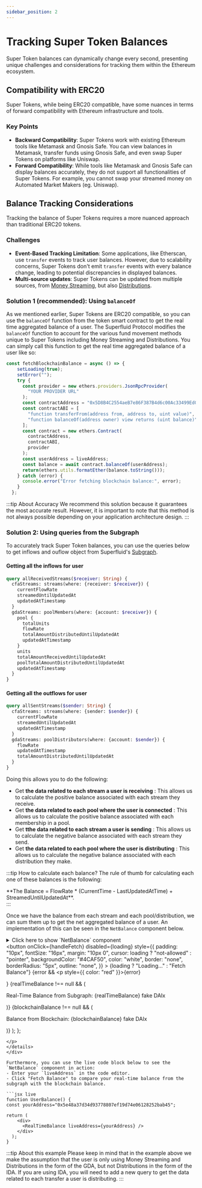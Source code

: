 ```yaml
---
sidebar_position: 2
---
```


# Tracking Super Token Balances

Super Token balances can dynamically change every second, presenting unique challenges and considerations for tracking them within the Ethereum ecosystem.

## Compatibility with ERC20

Super Tokens, while being ERC20 compatible, have some nuances in terms of forward compatibility with Ethereum infrastructure and tools.

### Key Points

- **Backward Compatibility**: Super Tokens work with existing Ethereum tools like Metamask and Gnosis Safe. You can view balances in Metamask, transfer funds using Gnosis Safe, and even swap Super Tokens on platforms like Uniswap.
- **Forward Compatibility**: While tools like Metamask and Gnosis Safe can display balances accurately, they do not support all functionalities of Super Tokens. For example, you cannot swap your streamed money on Automated Market Makers (eg. Uniswap).

## Balance Tracking Considerations

Tracking the balance of Super Tokens requires a more nuanced approach than traditional ERC20 tokens.

### Challenges

- **Event-Based Tracking Limitation**: Some applications, like Etherscan, use `transfer` events to track user balances. However, due to scalability concerns, Super Tokens don't emit `transfer` events with every balance change, leading to potential discrepancies in displayed balances.
- **Multi-source updates**: Super Tokens can be updated from multiple sources, from [Money Streaming](/docs/protocol/money-streaming/overview.mdx), but also [Distributions](/docs/protocol/distributions/overview.mdx).

### Solution 1 (recommended): Using `balanceOf`

As we mentioned earlier, Super Tokens are ERC20 compatible, so you can use the `balanceOf` function from the token smart contract to get the real time aggregated balance of a user.
The Superfluid Protocol modifies the `balanceOf` function to account for the various fund movement methods unique to Super Tokens including Money Streaming and Distributions.
You can simply call this function to get the real time aggregated balance of a user like so:

```jsx
const fetchBlockchainBalance = async () => {
    setLoading(true);
    setError("");
    try {
      const provider = new ethers.providers.JsonRpcProvider(
        "YOUR PROVIDER URL"
      );
      const contractAddress = "0x5D8B4C2554aeB7e86F387B4d6c00Ac33499Ed01f"; //fake DAIx contract address on Mumbai
      const contractABI = [
        "function transferFrom(address from, address to, uint value)",
        "function balanceOf(address owner) view returns (uint balance)",
      ];
      const contract = new ethers.Contract(
        contractAddress,
        contractABI,
        provider
      );
      const userAddress = liveAddress;
      const balance = await contract.balanceOf(userAddress);
      return(ethers.utils.formatEther(balance.toString()));
    } catch (error) {
      console.error("Error fetching blockchain balance:", error);
    }
  };
```

:::tip About Accuracy
We recommend this solution because it guarantees the most accurate result. However, it is important to note that this method is not always possible depending on your application architecture design.
:::

### Solution 2: Using queries from the Subgraph

To accurately track Super Token balances, you can use the queries below to get inflows and ouflow object from Superfluid's [Subgraph](https://console.superfluid.finance/subgraph).

#### Getting all the inflows for user
```graphql
query allReceivedStreams($receiver: String) {
  cfaStreams: streams(where: {receiver: $receiver}) {
    currentFlowRate
    streamedUntilUpdatedAt
    updatedAtTimestamp
  }
  gdaStreams: poolMembers(where: {account: $receiver}) {
    pool {
      totalUnits
      flowRate
      totalAmountDistributedUntilUpdatedAt
      updatedAtTimestamp
    }
    units
    totalAmountReceivedUntilUpdatedAt
    poolTotalAmountDistributedUntilUpdatedAt
    updatedAtTimestamp
  }
}
```
#### Getting all the outflows for user
```graphql
query allSentStreams($sender: String) {
  cfaStreams: streams(where: {sender: $sender}) {
    currentFlowRate
    streamedUntilUpdatedAt
    updatedAtTimestamp
  }
  gdaStreams: poolDistributors(where: {account: $sender}) {
    flowRate
    updatedAtTimestamp
    totalAmountDistributedUntilUpdatedAt
  }
}
```
Doing this allows you to do the following:
- Get **the data related to each stream a user is receiving** : This allows us to calculate the positive balance associated with each stream they receive.
- Get **the data related to each pool where the user is connected** : This allows us to calculate the positive balance associated with each membership in a pool.
- Get **tthe data related to each stream a user is sending** : This allows us to calculate the negative balance associated with each stream they send.
- Get **the data related to each pool where the user is distributing** : This allows us to calculate the negative balance associated with each distribution they make.

:::tip How to calculate each balance?
The rule of thumb for calculating each one of these balances is the following:

<div style={{ display: 'flex', justifyContent: 'center' }}>
    **The Balance = FlowRate * (CurrentTime - LastUpdatedAtTime) + StreamedUntilUpdatedAt**.
</div>
:::


Once we have the balance from each stream and each pool/distribution, we can sum them up to get the net aggregated balance of a user.
An implementation of this can be seen in the `NetBalance` component below.

<div>
<details>
<summary>Click here to show `NetBalance` component</summary>
<p>
```jsx
const NetBalance = ({ liveAddress }) => {
  const [realTimeBalance, setRealTimeBalance] = useState(null);
  const [blockchainBalance, setBlockchainBalance] = useState(null);
  const [loading, setLoading] = useState(false);
  const [error, setError] = useState("");

  async function fetchSubgraphBalance() {
    setLoading(true); // Assuming setLoading is a function that updates loading state
    setError(""); // Assuming setError is a function that clears any previous errors
    const endpoint = "https://polygon-mumbai.subgraph.x.superfluid.dev";
    const provider = new ethers.providers.JsonRpcProvider(
      "https://polygon-testnet.public.blastapi.io"
    );
    const currentTimestamp = (await provider.getBlock("latest")).timestamp;

    const inflowQuery = {
      query: `query allReceivedStreams($receiver: String) {
        cfaStreams: streams(where: {receiver: $receiver}) {
          currentFlowRate
          streamedUntilUpdatedAt
          updatedAtTimestamp
        }
        gdaStreams: poolMembers(where: {account: $receiver}) {
          pool {
            totalUnits
            flowRate
            totalAmountDistributedUntilUpdatedAt
            updatedAtTimestamp
          }
          units
          totalAmountReceivedUntilUpdatedAt
          poolTotalAmountDistributedUntilUpdatedAt
          updatedAtTimestamp
        }
      }`,
      variables: { receiver: liveAddress },
    };

    const outflowQuery = {
      query: `query allSentStreams($sender: String) {
        cfaStreams: streams(where: {sender: $sender}) {
          currentFlowRate
          streamedUntilUpdatedAt
          updatedAtTimestamp
        }
        gdaStreams: poolDistributors(where: {account: $sender}) {
          flowRate
          updatedAtTimestamp
          totalAmountDistributedUntilUpdatedAt
        }
      }`,
      variables: { sender: liveAddress },
    };

    try {
      const inflowResponse = await fetch(endpoint, {
        method: "POST",
        headers: { "Content-Type": "application/json" },
        body: JSON.stringify(inflowQuery),
      });

      const outflowResponse = await fetch(endpoint, {
        method: "POST",
        headers: { "Content-Type": "application/json" },
        body: JSON.stringify(outflowQuery),
      });

      const inflowData = await inflowResponse.json();
      const outflowData = await outflowResponse.json();

      let netBalance = 0;

      // Calculate inflow balance
      inflowData.data.cfaStreams.forEach((stream) => {
        netBalance +=
          parseInt(stream.currentFlowRate) *
            (currentTimestamp - parseInt(stream.updatedAtTimestamp)) +
          parseInt(stream.streamedUntilUpdatedAt);
      });

      inflowData.data.gdaStreams.forEach((pool) => {
        const balance =
          (parseInt(pool.units) / parseInt(pool.pool.totalUnits)) *
            parseInt(pool.pool.flowRate) *
            (currentTimestamp - parseInt(pool.updatedAtTimestamp)) +
          parseInt(pool.totalAmountReceivedUntilUpdatedAt);
        netBalance += balance;
      });

      // Calculate outflow balance (as negative)
      outflowData.data.cfaStreams.forEach((stream) => {
        netBalance -=
          parseInt(stream.currentFlowRate) *
            (currentTimestamp - parseInt(stream.updatedAtTimestamp)) +
          parseInt(stream.streamedUntilUpdatedAt);
      });

      outflowData.data.gdaStreams.forEach((pool) => {
        const balance =
          parseInt(pool.flowRate) *
            (currentTimestamp - parseInt(pool.updatedAtTimestamp)) -
          parseInt(pool.totalAmountDistributedUntilUpdatedAt);
        netBalance -= balance;
      });

      setRealTimeBalance(ethers.utils.formatEther(netBalance.toString())); // Assuming setRealTimeBalance is a function that updates the balance state
    } catch (error) {
      console.error("Error calculating net balance:", error);
      setError("Failed to calculate net balance."); // Assuming setError is a function that sets error state
    } finally {
      setLoading(false); // Assuming setLoading is a function that updates loading state
    }
  }

  const fetchBlockchainBalance = async () => {
    setLoading(true);
    setError("");
    try {
      const provider = new ethers.providers.JsonRpcProvider(
        "https://polygon-testnet.public.blastapi.io"
      );
      const contractAddress = "0x5D8B4C2554aeB7e86F387B4d6c00Ac33499Ed01f"; //fake DAIx contract address on Mumbai
      const contractABI = [
        "function transferFrom(address from, address to, uint value)",
        "function balanceOf(address owner) view returns (uint balance)",
      ];
      const contract = new ethers.Contract(
        contractAddress,
        contractABI,
        provider
      );

      const userAddress = liveAddress;
      const balance = await contract.balanceOf(userAddress);
      setBlockchainBalance(ethers.utils.formatEther(balance.toString()));
    } catch (error) {
      console.error("Error fetching blockchain balance:", error);
      setError("Failed to fetch blockchain balance.");
    } finally {
      setLoading(false);
    }
  };

  const handleFetch = async () => {
    await fetchSubgraphBalance();
    await fetchBlockchainBalance();
  };

  return (
    <div
      style={{
        display: "flex",
        flexDirection: "column",
        alignItems: "center",
        justifyContent: "center",
        fontFamily: "Arial",
      }}
    >
      <h1>Real-Time Balance</h1>
      <div
        style={{
          border: "1px solid #ccc",
          padding: "20px",
          borderRadius: "5px",
          marginBottom: "20px",
        }}
      >
        <p>
          Enter your <strong>liveAddress</strong> in the code editor, then click
          "Fetch Balance" to compare your real-time balance from the subgraph
          with the blockchain balance.
        </p>
      </div>
      <button
        onClick={handleFetch}
        disabled={loading}
        style={{
          padding: "10px",
          fontSize: "16px",
          margin: "10px 0",
          cursor: loading ? "not-allowed" : "pointer",
          backgroundColor: "#4CAF50",
          color: "white",
          border: "none",
          borderRadius: "5px",
          outline: "none",
        }}
      >
        {loading ? "Loading..." : "Fetch Balance"}
      </button>
      {error && <p style={{ color: "red" }}>{error}</p>}
      {realTimeBalance !== null && (
        <p>Real-Time Balance from Subgraph: {realTimeBalance} fake DAIx</p>
      )}
      {blockchainBalance !== null && (
        <p>Balance from Blockchain: {blockchainBalance} fake DAIx</p>
      )}
    </div>
  );
};
```
</p>
</details>
</div>

Furthermore, you can use the live code block below to see the `NetBalance` component in action:
- Enter your `liveAddress` in the code editor.
- Click "Fetch Balance" to compare your real-time balance from the subgraph with the blockchain balance.

```jsx live
function UserBalance() {
const yourAddress="0x5e48a37d34d93778807ef19d74e06128252bab45";

return (
    <div>
      <RealTimeBalance liveAddress={yourAddress} />
    </div>
  );
}
```

:::tip About this example
Please keep in mind that in the example above we make the assumption that the user is only using Money Streaming and Distributions in the form of the GDA,
but not Distributions in the form of the IDA. If you are using IDA, you will need to add a new query to get the data related to each transfer a user is distributing.
:::
